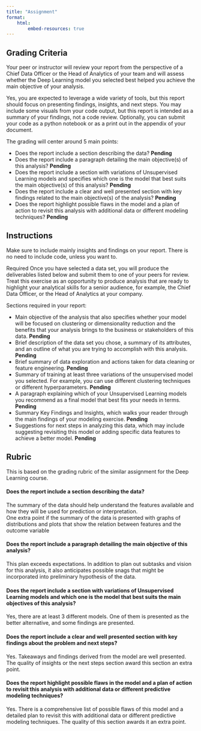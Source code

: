 ```yaml
---
title: "Assignment"
format: 
    html:
        embed-resources: true
---
```


## Grading Criteria

Your peer or instructor will review your report from the perspective of a Chief Data Officer or the Head of Analytics of your team and will assess whether the Deep Learning model you selected best helped you achieve the main objective of your analysis.

Yes, you are expected to leverage a wide variety of tools, but this report should focus on presenting findings, insights, and next steps. You may include some visuals from your code output, but this report is intended as a summary of your findings, not a code review. Optionally, you can submit your code as a python notebook or as a print out in the appendix of your document.

The grading will center around 5 main points:

- Does the report include a section describing the data? __Pending__
- Does the report include a paragraph detailing the main objective(s) of this analysis? __Pending__
- Does the report include a section with variations of Unsupervised Learning models and specifies which one is the model that best suits the main objective(s) of this analysis? __Pending__
- Does the report include a clear and well presented section with key findings related to the main objective(s) of the analysis? __Pending__
- Does the report highlight possible flaws in the model and a plan of action to revisit this analysis with additional data or different modeling techniques? __Pending__

## Instructions

Make sure to include mainly insights and findings on your report. There is no need to include code, unless you want to.

Required
Once you have selected a data set, you will produce the deliverables listed below and submit them to one of your peers for review. Treat this exercise as an opportunity to produce analysis that are ready to highlight your analytical skills for a senior audience, for example, the Chief Data Officer, or the Head of Analytics at your company.

Sections required in your report:

- Main objective of the analysis that also specifies whether your model will be focused on clustering or dimensionality reduction and the benefits that your analysis brings to the business or stakeholders of this data. __Pending__
- Brief description of the data set you chose, a summary of its attributes, and an outline of what you are trying to accomplish with this analysis. __Pending__
- Brief summary of data exploration and actions taken for data cleaning or feature engineering. __Pending__
- Summary of training at least three variations of the unsupervised model you selected. For example, you can use different clustering techniques or different hyperparameters. __Pending__
- A paragraph explaining which of your Unsupervised Learning models you recommend as a final model that best fits your needs in terms. __Pending__
- Summary Key Findings and Insights, which walks your reader through the main findings of your modeling exercise. __Pending__
- Suggestions for next steps in analyzing this data, which may include suggesting revisiting this model or adding specific data features to achieve a better model. __Pending__

## Rubric

This is based on the grading rubric of the similar assignment for the Deep Learning course.

#### Does the report include a section describing the data?  
The summary of the data should help understand the features available and how they will be used for prediction or interpretation.  
One extra point if the summary of the data is presented with graphs of distributions and plots that show the relation between features and the outcome variable

#### Does the report include a paragraph detailing the main objective of this analysis? 

This plan exceeds expectations. In addition to plan out subtasks and vision for this analysis, it also anticipates possible snags that might be incorporated into preliminary hypothesis of the data.

#### Does the report include a section with variations of Unsupervised Learning models and which one is the model that best suits the main objectives of this analysis?

Yes, there are at least 3 different models. One of them is presented as the better alternative, and some findings are presented.

#### Does the report include a clear and well presented section with key findings about the problem and next steps?

Yes. Takeaways and findings derived from the model are well presented. The quality of insights or the next steps section award this section an extra point.

#### Does the report highlight possible flaws in the model and a plan of action to revisit this analysis with additional data or different predictive modeling techniques? 

Yes. There is a comprehensive list of possible flaws of this model and a detailed plan to revisit this with additional data or different predictive modeling techniques. The quality of this section awards it an extra point.